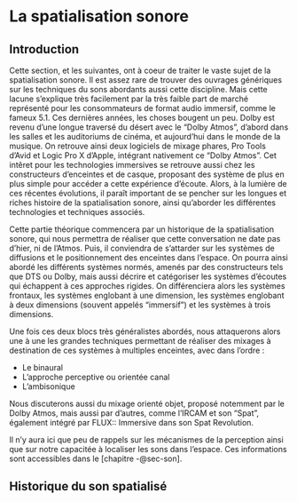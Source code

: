 # La spatialisation sonore

## Introduction

Cette section, et les suivantes, ont à coeur de traiter le vaste sujet de la spatialisation sonore. Il est assez rare de trouver des ouvrages génériques sur les techniques du sons abordants aussi cette discipline. Mais cette lacune s'explique très facilement par la très faible part de marché représenté pour les consommateurs de format audio immersif, comme le fameux 5.1. Ces dernières années, les choses bougent un peu. Dolby est revenu d'une longue traversé du désert avec le "Dolby Atmos", d'abord dans les salles et les auditoriums de cinéma, et aujourd'hui dans le monde de la musique. On retrouve ainsi deux logiciels de mixage phares, Pro Tools d'Avid et Logic Pro X d'Apple, intégrant nativement ce "Dolby Atmos". Cet intêret pour les technologies immersives se retrouve aussi chez les constructeurs d'enceintes et de casque, proposant des système de plus en plus simple pour accéder a cette expérience d'écoute. Alors, à la lumière de ces récentes évolutions, il paraît important de se pencher sur les longues et riches histoire de la spatialisation sonore, ainsi qu'aborder les différentes technologies et techniques associés.

Cette partie théorique commencera par un historique de la spatialisation sonore, qui nous permettra de réaliser que cette conversation ne date pas d'hier, ni de l'Atmos. Puis, il conviendra de s'attarder sur les systèmes de diffusions et le positionnement des enceintes dans l'espace. On pourra ainsi abordé les différents systèmes normés, amenés par des constructeurs tels que DTS ou Dolby, mais aussi décrire et catégoriser les systèmes d'écoutes qui échappent à ces approches rigides. On différenciera alors les systèmes frontaux, les systèmes englobant à une dimension, les systèmes englobant à deux dimensions (souvent appelés "immersif") et les systèmes à trois dimensions.

Une fois ces deux blocs très généralistes abordés, nous attaquerons alors une à une les grandes techniques permettant de réaliser des mixages à destination de ces systèmes à multiples enceintes, avec dans l'ordre :

+ Le binaural
+ L'approche perceptive ou orientée canal
+ L'ambisonique

Nous discuterons aussi du mixage orienté objet, proposé notemment par le Dolby Atmos, mais aussi par d'autres, comme l'IRCAM et son "Spat", également intégré par FLUX:: Immersive dans son Spat Revolution.

::: {.callout-note}

Il n'y aura ici que peu de rappels sur les mécanismes de la perception ainsi que sur notre capacitée à localiser les sons dans l'espace. Ces informations sont accessibles dans le [chapitre -@sec-son].

:::




## Historique du son spatialisé


